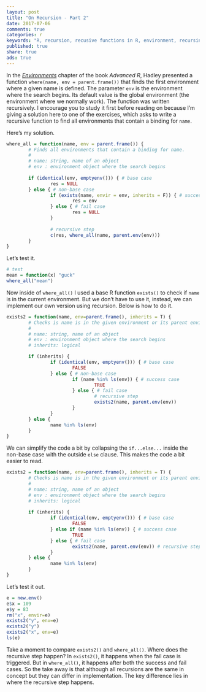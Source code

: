 ```yaml
---
layout: post
title: "On Recursion - Part 2"
date: 2017-07-06
comments: true
categories: r
keywords: "R, recursion, recusive functions in R, environment, recursing over environments in R, where(), exists(), tail recursion"
published: true
share: true
ads: true
---
```


In the [*Environments*](http://adv-r.had.co.nz/Environments.html#env-recursion) chapter of the book *Advanced R*, Hadley presented a function 
`where(name, env = parent.frame())` that finds the first environment where a given name is defined. The parameter `env` is the environment where the search begins. Its default value is the global environment (the environment where we normally work). The function was written recursively. I encourage you to study it first before reading on because I'm giving a solution here to one of the exercises, which asks to write a recursive function to find all environments that contain a binding for `name`. 

Here's my solution. 

```r
where_all = function(name, env = parent.frame()) {
        # Finds all environments that contain a binding for name.
        # 
        # name: string, name of an object
        # env : environment object where the search begins
        
        if (identical(env, emptyenv())) { # base case
                res = NULL
        } else { # non-base case
                if (exists(name, envir = env, inherits = F)) { # success case
                        res = env
                } else { # fail case
                        res = NULL
                }
                        
                # recursive step
                c(res, where_all(name, parent.env(env)))
        }
}
```

Let's test it.

```r
# test
mean = function(x) "guck"
where_all("mean")
```

Now inside of `where_all()` I used a base R function `exists()` to check if `name` is in the current environment. But we don't have to use it, instead, we can implement our own version using recursion. Below is how to do it.

```r
exists2 = function(name, env=parent.frame(), inherits = T) {
        # Checks is name is in the given environment or its parent environments.
        # 
        # name: string, name of an object
        # env : environment object where the search begins
        # inherits: logical

        if (inherits) {
                if (identical(env, emptyenv())) { # base case
                        FALSE
                } else { # non-base case
                        if (name %in% ls(env)) { # success case
                                TRUE
                        } else { # fail case
                                # recursive step
                                exists2(name, parent.env(env)) 
                        }
                }        
        } else {
                name %in% ls(env)
        }
}
```

We can simplify the code a bit by collapsing the `if...else...` inside the non-base case with the outside `else` clause. This makes the code a bit easier to read.

```r
exists2 = function(name, env=parent.frame(), inherits = T) {
        # Checks is name is in the given environment or its parent environments.
        # 
        # name: string, name of an object
        # env : environment object where the search begins
        # inherits: logical
        
        if (inherits) {
                if (identical(env, emptyenv())) { # base case
                        FALSE
                } else if (name %in% ls(env)) { # success case
                        TRUE
                } else { # fail case
                        exists2(name, parent.env(env)) # recursive step
                }
        } else {
                name %in% ls(env)
        }
}
```

Let's test it out.

```r
e = new.env()
e$x = 109
e$y = 83
rm("x", envir=e)
exists2("y", env=e)
exists2("y")
exists2("x", env=e)
ls(e)
```

Take a moment to compare `exists2()` and `where_all()`. Where does the recursive step happen? In `exists2()`, it happens when the fail case is triggered. But in `where_all()`, it happens after both the success and fail cases. So the take away is that although all recursions are the same in concept but they can differ in implementation. The key difference lies in where the recursive step happens.


